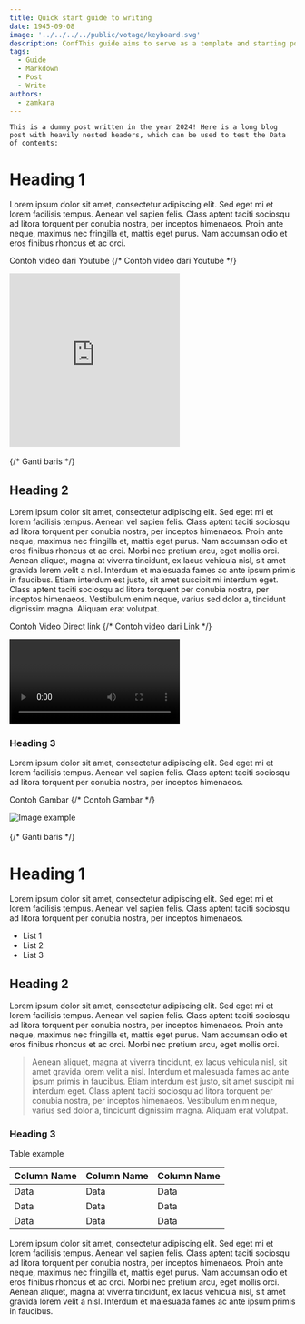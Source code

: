 ```yaml
---
title: Quick start guide to writing
date: 1945-09-08
image: '../../../../public/votage/keyboard.svg'
description: ConfThis guide aims to serve as a template and starting point for new users.
tags:
  - Guide
  - Markdown
  - Post
  - Write
authors:
  - zamkara
---
```


<div onContextMenu="return false" draggable="false">

    This is a dummy post written in the year 2024! Here is a long blog post with heavily nested headers, which can be used to test the Data of contents:

# Heading 1

Lorem ipsum dolor sit amet, consectetur adipiscing elit. Sed eget mi et lorem facilisis tempus. Aenean vel sapien felis. Class aptent taciti sociosqu ad litora torquent per conubia nostra, per inceptos himenaeos. Proin ante neque, maximus nec fringilla et, mattis eget purus. Nam accumsan odio et eros finibus rhoncus et ac orci.

Contoh video dari Youtube
{/* Contoh video dari Youtube */}
<div className="border border-foreground/5 py-2 transition-colors bg-primary-foreground/50 backdrop-blur-lg duration-300 ease-in-out hover:bg-foreground/5 rounded-2xl px-2">
      <iframe
        className="w-full rounded-xl"
        height="305"
        src="https://www.youtube.com/embed/_cMxraX_5RE?autoplay=1"
        title="YouTube video player"
        frameborder="0"
        allow="accelerometer; clipboard-write; encrypted-media; gyroscope; picture-in-picture"
        allowfullscreen
      ></iframe>
</div>

<br>
{/* Ganti baris */}
</br>

## Heading 2

Lorem ipsum dolor sit amet, consectetur adipiscing elit. Sed eget mi et lorem facilisis tempus. Aenean vel sapien felis. Class aptent taciti sociosqu ad litora torquent per conubia nostra, per inceptos himenaeos. Proin ante neque, maximus nec fringilla et, mattis eget purus. Nam accumsan odio et eros finibus rhoncus et ac orci. Morbi nec pretium arcu, eget mollis orci. Aenean aliquet, magna at viverra tincidunt, ex lacus vehicula nisl, sit amet gravida lorem velit a nisl. Interdum et malesuada fames ac ante ipsum primis in faucibus. Etiam interdum est justo, sit amet suscipit mi interdum eget. Class aptent taciti sociosqu ad litora torquent per conubia nostra, per inceptos himenaeos. Vestibulum enim neque, varius sed dolor a, tincidunt dignissim magna. Aliquam erat volutpat.

Contoh Video Direct link
{/* Contoh video dari Link */}
<div onContextMenu="return false" draggable="false">
    <video frameborder  autoplay allowfullscreen allow loop
    className="
      rounded-2xl border border-foreground/5 py-2 px-2 h-auto w-full transition-colors bg-primary-foreground/50 backdrop-blur-lg duration-300 ease-in-out hover:bg-foreground/5">
      <source
        src="https://archive.org/download/BigBuckBunny_124/Content/big_buck_bunny_720p_surround.mp4"
        type="video/mp4"
        onContextMenu="return false"
        draggable="false"/>
    </video>
</div>

### Heading 3

Lorem ipsum dolor sit amet, consectetur adipiscing elit. Sed eget mi et lorem facilisis tempus. Aenean vel sapien felis. Class aptent taciti sociosqu ad litora torquent per conubia nostra, per inceptos himenaeos.

Contoh Gambar
{/* Contoh Gambar */}
<div className="border border-foreground/5 py-1 transition-colors bg-primary-foreground/50 backdrop-blur-lg duration-300 ease-in-out hover:bg-foreground/5 rounded-2xl px-2">
      <img 
      src="https://peach.blender.org/wp-content/uploads/rodents.png"
      alt="Image example" 
      className="w-full rounded-lg my-1" 
      onContextMenu="return false"
      draggable="false"
      />
</div>

<br>
{/* Ganti baris */}
</br>

# Heading 1

Lorem ipsum dolor sit amet, consectetur adipiscing elit. Sed eget mi et lorem facilisis tempus. Aenean vel sapien felis. Class aptent taciti sociosqu ad litora torquent per conubia nostra, per inceptos himenaeos.
- List 1
- List 2
- List 3

## Heading 2

Lorem ipsum dolor sit amet, consectetur adipiscing elit. Sed eget mi et lorem facilisis tempus. Aenean vel sapien felis. Class aptent taciti sociosqu ad litora torquent per conubia nostra, per inceptos himenaeos. Proin ante neque, maximus nec fringilla et, mattis eget purus. Nam accumsan odio et eros finibus rhoncus et ac orci. Morbi nec pretium arcu, eget mollis orci. 
> Aenean aliquet, magna at viverra tincidunt, ex lacus vehicula nisl, sit amet gravida lorem velit a nisl. Interdum et malesuada fames ac ante ipsum primis in faucibus. Etiam interdum est justo, sit amet suscipit mi interdum eget. Class aptent taciti sociosqu ad litora torquent per conubia nostra, per inceptos himenaeos. Vestibulum enim neque, varius sed dolor a, tincidunt dignissim magna. Aliquam erat volutpat.

### Heading 3

Table example

| Column Name | Column Name | Column Name |
-|-|-
| Data | Data | Data |
| Data | Data | Data |
| Data | Data | Data |

Lorem ipsum dolor sit amet, consectetur adipiscing elit. Sed eget mi et lorem facilisis tempus. Aenean vel sapien felis. Class aptent taciti sociosqu ad litora torquent per conubia nostra, per inceptos himenaeos. Proin ante neque, maximus nec fringilla et, mattis eget purus. Nam accumsan odio et eros finibus rhoncus et ac orci. Morbi nec pretium arcu, eget mollis orci. Aenean aliquet, magna at viverra tincidunt, ex lacus vehicula nisl, sit amet gravida lorem velit a nisl. Interdum et malesuada fames ac ante ipsum primis in faucibus. 
</div>